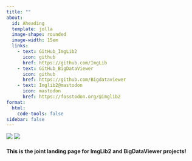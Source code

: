 ```yaml
---
title: ""
about: 
  id: Aheading
  template: jolla
  image-shape: rounded
  image-width: 15em
  links:
    - text: GitHub_ImgLib2
      icon: github
      href: https://github.com/ImgLib
    - text: GitHub_BigDataViewer
      icon: github
      href: https://github.com/Bigdataviewer
    - text: Imglib2@mastodon
      icon: mastodon
      href: https://fosstodon.org/@imglib2
format:
  html:
    code-tools: false  
sidebar: false
---
```


[![](logos/imglib2.png)](imglib2.qmd){fig-align="left" width=40% height=40%}
[![](logos/bdv.png)](BDV.qmd){fig-align="right" width=40% height=40%}





<!-- # ImgLib2  -->

#### This is the joint landing page for ImgLib2 and BigDataViewer projects!
<!-- #### Have a look here for [ImgLib2](Imglib2.qmd)
#### and here for [BigDataViewer](BDV.qmd) -->


 
